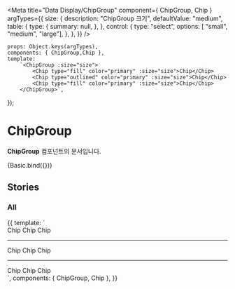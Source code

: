 
<Meta
    title="Data Display/ChipGroup"
    component={ ChipGroup, Chip }
    argTypes={{
        size: {
            description: "ChipGroup 크기",
            defaultValue: "medium",
            table: {
                type: {
                    summary: null,
                },
            },
            control: {
                type: "select",
                options: [ "small", "medium", "large"],
            },
        },
    }}
/>

    props: Object.keys(argTypes),
    components: { ChipGroup,Chip },
    template:
        `<ChipGroup :size="size">
            <Chip type="fill" color="primary" :size="size">Chip</Chip>
            <Chip type="outlined" color="primary" :size="size">Chip</Chip>
            <Chip type="fill" color="primary" :size="size">Chip</Chip>
        </ChipGroup>`,
});

# ChipGroup

**ChipGroup** 컴포넌트의 문서입니다.

<Story name="Basic" height="100px">
    {Basic.bind({})}
</Story>

<ArgsTable story="Basic" />


## Stories
### All
<Canvas>
    <Story name="All" height="100px">
        {{
            template: `
                <div>
                 <ChipGroup size="small">
                    <Chip type="fill" color="gray" size="small">Chip</Chip>
                    <Chip type="outlined" color="gray" size="small">Chip</Chip>
                    <Chip type="fill" color="gray" size="small">Chip</Chip>
                 </ChipGroup>
                 <hr/>
                 <ChipGroup size="medium">
                    <Chip type="fill" color="primary" size="medium">Chip</Chip>
                    <Chip type="outlined" color="primary" size="medium">Chip</Chip>
                    <Chip type="fill" color="primary" size="medium">Chip</Chip>
                 </ChipGroup>
                 <hr/>
                 <ChipGroup size="large">
                    <Chip type="fill" color="success" size="large">Chip</Chip>
                    <Chip type="outlined" color="success" size="large">Chip</Chip>
                    <Chip type="fill" color="success" size="large">Chip</Chip>
                 </ChipGroup>
                </div>
        `,
            components: { ChipGroup, Chip },
        }}
    </Story>
</Canvas>

